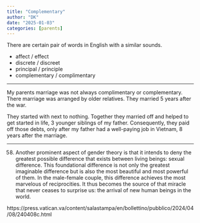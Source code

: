 ```yaml
---
title: "Complementary"
author: "DK"
date: "2025-01-03"
categories: [parents]
---
```


There are certain pair of words in English with a similar sounds.

-   affect / effect
-   discrete / discreet
-   principal / principle
-   complementary / complimentary

---

My parents marriage was not always complimentary or complementary.
There marriage was arranged by older relatives.
They married 5 years after the war.

They started with next to nothing.
Together they married off and helped to get started in life, 3 younger siblings of my father.
Consequently, they paid off those debts, only after my father had a well-paying job in Vietnam, 8 years after the marriage.

---

58. Another prominent aspect of gender theory is that it intends to deny the greatest possible difference that exists between living beings: sexual difference. This foundational difference is not only the greatest imaginable difference but is also the most beautiful and most powerful of them. In the male-female couple, this difference achieves the most marvelous of reciprocities. It thus becomes the source of that miracle that never ceases to surprise us: the arrival of new human beings in the world.

https://press.vatican.va/content/salastampa/en/bollettino/pubblico/2024/04/08/240408c.html



